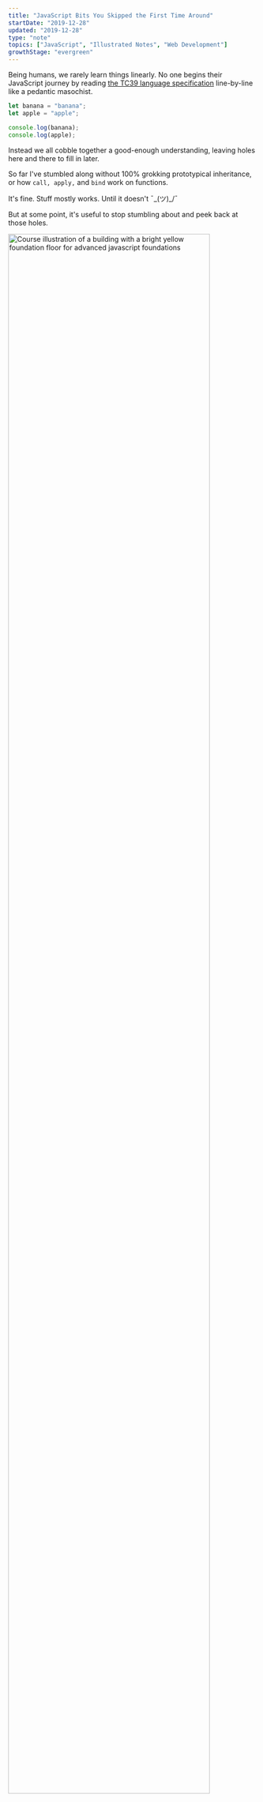 ```yaml
---
title: "JavaScript Bits You Skipped the First Time Around"
startDate: "2019-12-28"
updated: "2019-12-28"
type: "note"
topics: ["JavaScript", "Illustrated Notes", "Web Development"]
growthStage: "evergreen"
---
```


<FullWidthImage
    width="800px"
    src="https://res.cloudinary.com/dg3gyk0gu/image/upload/c_scale,w_700/v1580828081/maggieappleton.com/egghead-course-notes/advancedjs-notes/AdvancedJS_1_2x.png"
    alt="Advanced JavaScript Fundamentals"
/>

<IntroParagraph>

Being humans, we rarely learn things linearly. No one begins their JavaScript journey by reading [the TC39 language specification](https://www.ecma-international.org/ecma-262/5.1/) line-by-line like a pedantic masochist.

</IntroParagraph>

```javascript
let banana = "banana";
let apple = "apple";

console.log(banana);
console.log(apple);
```

Instead we all cobble together a good-enough understanding, leaving holes here and there to fill in later.

So far I've stumbled along without 100% grokking prototypical inheritance, or how `call, apply,` and `bind` work on functions.

It's fine. Stuff mostly works. Until it doesn't ¯\_(ツ)\_/¯

But at some point, it's useful to stop stumbling about and peek back at those holes.

<a noTip href="https://egghead.io/courses/advanced-javascript-foundations">
    <img
        width="90%"
        alt="Course illustration of a building with a bright yellow foundation floor for advanced javascript foundations"
        src="https://og-image-egghead-course.now.sh/advanced-javascript-foundations"
    />
</a>

<p>
    <a href="https://twitter.com/iamtylerwclark">Tyler Clark</a>'s egghead
    course on{" "}
    <a href="https://egghead.io/courses/advanced-javascript-foundations">
        Advanced JavaScript Foundations
    </a>{" "}
    that was exactly that hole-filling opportunity for me.
</p>

<p>As usual, I drew some notes...</p>

<br />

<FullWidthImage
    width="860px"
    src="https://res.cloudinary.com/dg3gyk0gu/image/upload/v1580828081/maggieappleton.com/egghead-course-notes/advancedjs-notes/AdvancedJS_2_2x.png"
    alt="Advanced JavaScript foundations"
/>

<FullWidthImage
    width="860px"
    src="https://res.cloudinary.com/dg3gyk0gu/image/upload/v1580828082/maggieappleton.com/egghead-course-notes/advancedjs-notes/AdvancedJS_3_2x.png"
    alt="Advanced JavaScript foundations"
/>

<FullWidthImage
    width="860px"
    src="https://res.cloudinary.com/dg3gyk0gu/image/upload/v1580828081/maggieappleton.com/egghead-course-notes/advancedjs-notes/AdvancedJS_4_2x.png"
    alt="Advanced JavaScript foundations"
/>

<FullWidthImage
    width="860px"
    src="https://res.cloudinary.com/dg3gyk0gu/image/upload/v1580828081/maggieappleton.com/egghead-course-notes/advancedjs-notes/AdvancedJS_5.png"
    alt="Advanced JavaScript foundations"
/>

#### Want more illustrated notes on web development?

Take a look at [[Javascript's ...spread Operator]], [[Building Custom React Hooks]] or [[Fixing Common Git Mistakes]]

```

```
